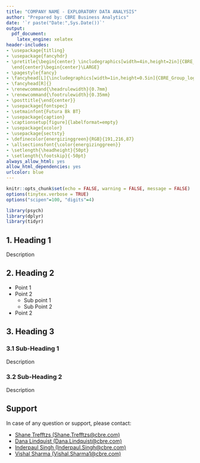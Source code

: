 ---
title: "COMPANY NAME - EXPLORATORY DATA ANALYSIS"
author: "Prepared by: CBRE Business Analytics"
date: '`r paste("Date:",Sys.Date())`'
output:
  pdf_document: 
    latex_engine: xelatex
header-includes:
- \usepackage{titling}
- \usepackage{fancyhdr}
- \pretitle{\begin{center} \includegraphics[width=4in,height=2in]{CBRE_Group_logo.svg.png}\Huge\\
  \end{center}\begin{center}\LARGE}
- \pagestyle{fancy}
- \fancyhead[L]{\includegraphics[width=1in,height=0.5in]{CBRE_Group_logo.svg.png}\LARGE\\}
- \fancyhead[R]{}
- \renewcommand{\headrulewidth}{0.7mm}
- \renewcommand{\footrulewidth}{0.35mm}
- \posttitle{\end{center}}
- \usepackage{fontspec}
- \setmainfont{Futura Bk BT}
- \usepackage{caption}
- \captionsetup[figure]{labelformat=empty}
- \usepackage{xcolor}
- \usepackage{sectsty}
- \definecolor{energizinggreen}{RGB}{191,216,87}
- \allsectionsfont{\color{energizinggreen}}
- \setlength{\headheight}{50pt}
- \setlength{\footskip}{-50pt}
always_allow_html: yes
allow_html_dependencies: yes
urlcolor: blue
---

\newpage
\hypersetup{linkcolor=black}
\tableofcontents
\newpage

```{r setup, include=FALSE}
knitr::opts_chunk$set(echo = FALSE, warning = FALSE, message = FALSE)
options(tinytex.verbose = TRUE)
options("scipen"=100, "digits"=4)
```

```{r libraries}
library(psych)
library(dplyr)
library(tidyr)
```

## 1. Heading 1

Description

## 2. Heading 2

+ Point 1
+ Point 2
  + Sub point 1
  + Sub Point 2
+ Point 2

## 3. Heading 3

### 3.1 Sub-Heading 1

Description

### 3.2 Sub-Heading 2

Description 

\newpage

## Support

In case of any question or support, please contact:

+ [Shane Trefftzs (Shane.Trefftzs@cbre.com)](mailto:Shane.Trefftzs@cbre.com)
+ [Dana Lindquist (Dana.Lindquist@cbre.com)](mailto:Dana.Lindquist@cbre.com)
+ [Inderpaul Singh (Inderpaul.Singh@cbre.com)](mailto:Inderpaul.Singh@cbre.com)
+ [Vishal Sharma (Vishal.Sharma1@cbre.com)](mailto:Vishal.Sharma1@cbre.com)
